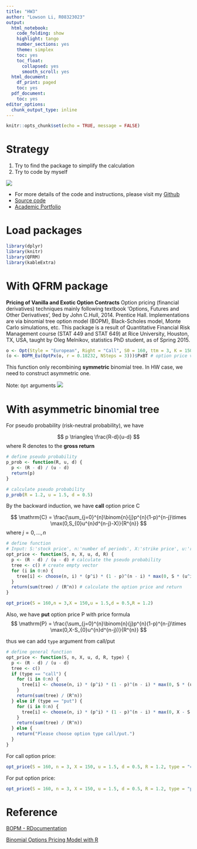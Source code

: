 ```yaml
---
title: "HW3"
author: "Lowson Li, R08323023"
output:
  html_notebook:
    code_folding: show
    highlight: tango
    number_sections: yes
    theme: simplex
    toc: yes
    toc_float:
      collapsed: yes
      smooth_scroll: yes
  html_document:
    df_print: paged
    toc: yes
  pdf_document:
    toc: yes
editor_options:
  chunk_output_type: inline
---
```


```r
knitr::opts_chunk$set(echo = TRUE, message = FALSE)
```
# Strategy
1. Try to find the package to simplify the calculation
2. Try to code by myself

![](https://imgur.com/iduIh3Q.png)

* For more details of the code and instructions, please visit my [Github](https://github.com/isthatlowsonli/Financial_Engineering)
 + [Source code](https://github.com/isthatlowsonli/Financial_Engineering/blob/master/Script/HW3.Rmd)
 + [Academic Portfolio](https://isthatlowsonli.github.io//Financial_Engineering/Script/practice.nb.html)

# Load packages
```r
library(dplyr)
library(knitr)
library(QFRM)
library(kableExtra)
```

# With QFRM package
**Pricing of Vanilla and Exotic Option Contracts**
Option pricing (financial derivatives) techniques mainly following textbook 'Options, Futures and Other Derivatives', 9ed by John C.Hull, 2014. Prentice Hall. Implementations are via binomial tree option model (BOPM), Black-Scholes model, Monte Carlo simulations, etc. This package is a result of Quantitative Financial Risk Management course (STAT 449 and STAT 649) at Rice University, Houston, TX, USA, taught by Oleg Melnikov, statistics PhD student, as of Spring 2015.

```r
o <- Opt(Style = "European", Right = "Call", S0 = 160, ttm = 3, K = 150) # An OptPx object
(o <- BOPM_Eu(OptPx(o, r = 0.18232, NSteps = 3)))$PxBT # option price value
```
This function only recombining **symmetric** binomial tree.
In HW case, we need to construct asymmetric one. 

Note: `Opt` arguments
![](https://imgur.com/tW94xDr.png)

# With asymmetric binomial tree

For pseudo probability (risk-neutral probability), we have

$$
p \triangleq \frac{R-d}{u-d}
$$
where R denotes to the **gross return**

```r
# define pseudo probability
p_prob <- function(R, u, d) {
  p <- (R - d) / (u - d)
  return(p)
}
```

```r
# calculate pseudo probability
p_prob(R = 1.2, u = 1.5, d = 0.5)
```

By the backward induction, we have **call** option price $\mathrm{C}$

$$
\mathrm{C} = \frac{\sum_{j=0}^{n}\binom{n}{j}p^{n}(1-p)^{n-j}\times \max(0,S_{0}u^{n}d^{n-j}-X)}{R^{n}}
$$
where $j = 0,...,n$

```r
# define function
# Input: S:'stock price', n:'number of periods', X:'strike price', u:'retrun when price goes up, a multiplier', d:'retrun when price goes down, a multiplier', R:'gross return'
opt_price <- function(S, n, X, u, d, R) {
  p <- (R - d) / (u - d) # calculate the pseudo probability
  tree <- c() # create empty vector
  for (i in 0:n) {
    tree[i] <- choose(n, i) * (p^i) * (1 - p)^(n - i) * max(0, S * (u^i) * d^(n - i) - X) # store payoff in the vector
  }
  return(sum(tree) / (R^n)) # calculate the option price and return
}
```

```r
opt_price(S = 160,n = 3,X = 150,u = 1.5,d = 0.5,R = 1.2)
```

Also, we have **put** option price $\mathrm{P}$ with price formula 
$$
\mathrm{P} = \frac{\sum_{j=0}^{n}\binom{n}{j}p^{n}(1-p)^{n-j}\times \max(0,X-S_{0}u^{n}d^{n-j})}{R^{n}}
$$

thus we can add `type` argument from call/put

```r
# define general function
opt_price <- function(S, n, X, u, d, R, type) {
  p <- (R - d) / (u - d)
  tree <- c()
  if (type == "call") {
    for (i in 0:n) {
      tree[i] <- choose(n, i) * (p^i) * (1 - p)^(n - i) * max(0, S * (u^i) * d^(n - i) - X)
    }
    return(sum(tree) / (R^n))
  } else if (type == "put") {
    for (i in 0:n) {
      tree[i] <- choose(n, i) * (p^i) * (1 - p)^(n - i) * max(0, X - S * (u^i) * d^(n - i))
    }
    return(sum(tree) / (R^n))
  } else {
    return("Please choose option type call/put.")
  }
}
```

For call option price:
```r
opt_price(S = 160, n = 3, X = 150, u = 1.5, d = 0.5, R = 1.2, type = "call")
```

For put option price:

```r
opt_price(S = 160, n = 3, X = 150, u = 1.5, d = 0.5, R = 1.2, type = "put")
```

# Reference
[BOPM - RDocumentation](https://www.rdocumentation.org/packages/QFRM/versions/1.0.1/topics/BOPM)

[Binomial Options Pricing Model with R](https://github.com/uigc/bopm)
